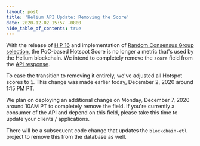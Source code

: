 ```yaml
---
layout: post
title: 'Helium API Update: Removing the Score'
date: 2020-12-02 15:57 -0800
hide_table_of_contents: true
---
```


With the release of
[HIP 16](https://github.com/helium/HIP/blob/master/0016-random-consensus-group-election.md) and
implementation of
[Random Consensus Group selection](https://engineering.helium.comhttps://docs.helium.com/blog/2020/11/18/blockchain-release-feature-updates.html),
the PoC-based Hotspot Score is no longer a metric that's used by the Helium blockchain. We intend to
completely remove the `score` field from the
[API response](https://developer.helium.com/blockchain/api/api-hotspots#hotspot-for-address).

<!--truncate-->

To ease the transition to removing it entirely, we've adjusted all Hotspot scores to `1`. This
change was made earlier today, December 2, 2020 around 1:15 PM PT.

We plan on deploying an additional change on Monday, December 7, 2020 around 10AM PT to completely
remove the field. If you're currently a consumer of the API and depend on this field, please take
this time to update your clients / applications.

There will be a subsequent code change that updates the `blockchain-etl` project to remove this from
the database as well.
